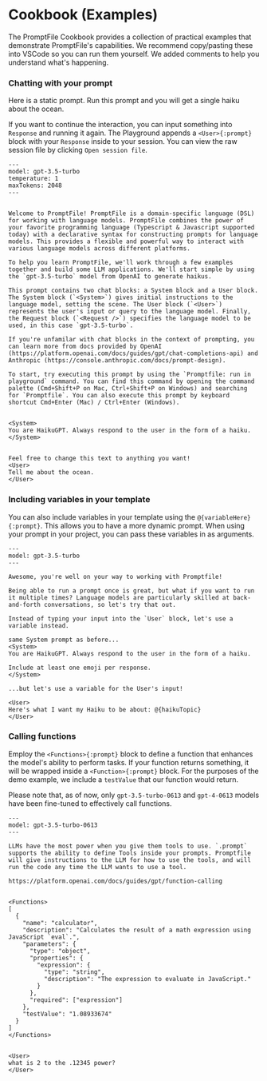 

# Cookbook (Examples)

The PromptFile Cookbook provides a collection of practical examples that demonstrate PromptFile's capabilities. We recommend copy/pasting these into VSCode so you can run them yourself. We added comments to help you understand what's happening.

<Steps>

### **Chatting with your prompt**

Here is a static prompt. Run this prompt and you will get a single haiku about the ocean.

If you want to continue the interaction, you can input something into `Response` and running it again. The Playground appends a `<User>{:prompt}` block with your `Response` inside to your session. You can view the raw session file by clicking `Open session file`.


```prompt
---
model: gpt-3.5-turbo
temperature: 1
maxTokens: 2048
---


Welcome to PromptFile! PromptFile is a domain-specific language (DSL) for working with language models. PromptFile combines the power of your favorite programming language (Typescript & Javascript supported today) with a declarative syntax for constructing prompts for language models. This provides a flexible and powerful way to interact with various language models across different platforms.

To help you learn PromptFile, we'll work through a few examples together and build some LLM applications. We'll start simple by using the `gpt-3.5-turbo` model from OpenAI to generate haikus.

This prompt contains two chat blocks: a System block and a User block. The System block (`<System>`) gives initial instructions to the language model, setting the scene. The User block (`<User>`) represents the user's input or query to the language model. Finally, the Request block (`<Request />`) specifies the language model to be used, in this case `gpt-3.5-turbo`.

If you're unfamilar with chat blocks in the context of prompting, you can learn more from docs provided by OpenAI (https://platform.openai.com/docs/guides/gpt/chat-completions-api) and Anthropic (https://console.anthropic.com/docs/prompt-design).

To start, try executing this prompt by using the `Promptfile: run in playground` command. You can find this command by opening the command palette (Cmd+Shift+P on Mac, Ctrl+Shift+P on Windows) and searching for `Promptfile`. You can also execute this prompt by keyboard shortcut Cmd+Enter (Mac) / Ctrl+Enter (Windows).


<System>
You are HaikuGPT. Always respond to the user in the form of a haiku.
</System>


Feel free to change this text to anything you want!
<User>
Tell me about the ocean.
</User>
```
### **Including variables in your template**

You can also include variables in your template using the `@{variableHere}{:prompt}`. This allows you to have a more dynamic prompt. When using your prompt in your project, you can pass these variables in as arguments.

```prompt
---
model: gpt-3.5-turbo
---

Awesome, you're well on your way to working with Promptfile!

Being able to run a prompt once is great, but what if you want to run it multiple times? Language models are particularly skilled at back-and-forth conversations, so let's try that out.

Instead of typing your input into the `User` block, let's use a variable instead.

same System prompt as before...
<System>
You are HaikuGPT. Always respond to the user in the form of a haiku.

Include at least one emoji per response.
</System>

...but let's use a variable for the User's input!

<User>
Here's what I want my Haiku to be about: @{haikuTopic}
</User>
```



### **Calling functions**

Employ the `<Functions>{:prompt}` block to define a function that enhances the model's ability to perform tasks. If your function returns something, it will be wrapped inside a `<Function>{:prompt}` block. For the purposes of the demo example, we include a `testValue` that our function would return.

Please note that, as of now, only `gpt-3.5-turbo-0613` and `gpt-4-0613` models have been fine-tuned to effectively call functions.

```prompt
---
model: gpt-3.5-turbo-0613
---

LLMs have the most power when you give them tools to use. `.prompt` supports the ability to define Tools inside your prompts. Promptfile will give instructions to the LLM for how to use the tools, and will run the code any time the LLM wants to use a tool.

https://platform.openai.com/docs/guides/gpt/function-calling


<Functions>
[
  {
    "name": "calculator",
    "description": "Calculates the result of a math expression using JavaScript `eval`.",
    "parameters": {
      "type": "object",
      "properties": {
        "expression": {
          "type": "string",
          "description": "The expression to evaluate in JavaScript."
        }
      },
      "required": ["expression"]
    },
    "testValue": "1.08933674"
  }
]
</Functions>


<User>
what is 2 to the .12345 power?
</User>
```



</Steps>